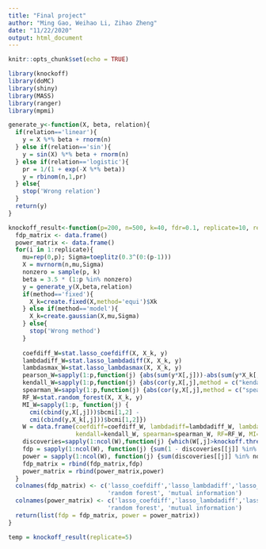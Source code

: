 ```yaml
---
title: "Final project"
author: "Ming Gao, Weihao Li, Zihao Zheng"
date: "11/22/2020"
output: html_document
---
```


```r
knitr::opts_chunk$set(echo = TRUE)
```

```r
library(knockoff)
library(doMC)
library(shiny)
library(MASS)
library(ranger)
library(mpmi)
```

```r
generate_y<-function(X, beta, relation){
  if(relation=='linear'){
    y = X %*% beta + rnorm(n)
  } else if(relation=='sin'){
    y = sin(X) %*% beta + rnorm(n)
  } else if(relation=='logistic'){
    pr = 1/(1 + exp(-X %*% beta))
    y = rbinom(n,1,pr)
  } else{
    stop('Wrong relation')
  }
  return(y)
}
```

```r
knockoff_result<-function(p=200, n=500, k=40, fdr=0.1, replicate=10, relation='linear', method='fixed'){
  fdp_matrix <- data.frame()
  power_matrix <- data.frame()
  for(i in 1:replicate){
    mu=rep(0,p); Sigma=toeplitz(0.3^(0:(p-1)))
    X = mvrnorm(n,mu,Sigma)
    nonzero = sample(p, k)
    beta = 3.5 * (1:p %in% nonzero)
    y = generate_y(X,beta,relation)
    if(method=='fixed'){
      X_k=create.fixed(X,method='equi')$Xk
    } else if(method=='model'){
      X_k=create.gaussian(X,mu,Sigma)
    } else{
      stop('Wrong method')
    }
    
    coefdiff_W=stat.lasso_coefdiff(X, X_k, y)
    lambdadiff_W=stat.lasso_lambdadiff(X, X_k, y)
    lambdasmax_W=stat.lasso_lambdasmax(X, X_k, y)
    pearson_W=sapply(1:p,function(j) {abs(sum(y*X[,j]))-abs(sum(y*X_k[,j]))})
    kendall_W=sapply(1:p,function(j) {abs(cor(y,X[,j],method = c("kendall")))-abs(cor(y,X_k[,j],method = c("kendall")))})
    spearman_W=sapply(1:p,function(j) {abs(cor(y,X[,j],method = c("spearman")))-abs(cor(y,X_k[,j],method = c("spearman")))})
    RF_W=stat.random_forest(X, X_k, y)
    MI_W=sapply(1:p, function(j) {
      cmi(cbind(y,X[,j]))$bcmi[1,2] -
      cmi(cbind(y,X_k[,j]))$bcmi[1,2]})
    W = data.frame(coefdiff=coefdiff_W, lambdadiff=lambdadiff_W, lambdasmax=lambdasmax_W, pearson=pearson_W,
                   kendall=kendall_W, spearman=spearman_W, RF=RF_W, MI=MI_W)
    discoveries=sapply(1:ncol(W),function(j) {which(W[,j]>knockoff.threshold(W[,j],fdr))})
    fdp = sapply(1:ncol(W), function(j) {sum(1 - discoveries[[j]] %in% nonzero)/max(length(discoveries[[j]]),1)})
    power = sapply(1:ncol(W), function(j) {sum(discoveries[[j]] %in% nonzero)/k})
    fdp_matrix = rbind(fdp_matrix,fdp)
    power_matrix = rbind(power_matrix,power)
  }
  colnames(fdp_matrix) <- c('lasso_coefdiff','lasso_lambdadiff','lasso_lambdasmax', 'pearson', 'kendall', 'spearman',
                            'random forest', 'mutual information')
  colnames(power_matrix) <- c('lasso_coefdiff','lasso_lambdadiff','lasso_lambdasmax', 'pearson', 'kendall', 'spearman',
                            'random forest', 'mutual information')
  return(list(fdp = fdp_matrix, power = power_matrix))
}
```

```r
temp = knockoff_result(replicate=5)
```




